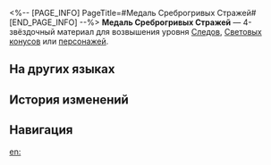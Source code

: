 <%-- [PAGE_INFO]
PageTitle=#Медаль Среброгривых Стражей#
[END_PAGE_INFO] --%>
{{Предмет Инфобокс
|id          = 112003
|Изображение = Предмет Медаль Среброгривых Стражей.png
|Тип         = Материал Следов
|Тип2        = Материал возвышения персонажа
|Инвентарь   = Материалы улучшения
|Редкость    = 4
|Эффект      = 
|Описание    = Медаль почёта, которую носят Среброгривые Стражи за доблестную и достойную службу. Продвинутый материал для усиления.
|Источник1   = [[Тень вечнозимья и тень испепеления на уровне Равновесия 4 или выше]]
|Источник2   = [[Среброгривые Стражи и бродяги на уровне Равновесия 4 или выше]]
|Источник3   = [[Универсальная машина для синтеза: Синтез материалов]]
|Источник4   = [[Противники в Расходящейся вселенной]]
|Источник5   = [[Противники в Виртуальной вселенной]]
|Источник6   = [[Универсальная машина для синтеза: Обмен материалов]]
}}
{{Описание|Доказательство чести, присуждаемое тем, кто сражается с существами из расщелин, подземелий и внезапными катастрофами.<br />Обычно его не прикрепляют к груди, а скорее кладут на гроб.<br /><br />''«Запомни, юный Гепард. Это не игрушка. Это судьба и кровь семьи Ландау».''}}
'''Медаль Среброгривых Стражей''' — 4-звёздочный материал для возвышения уровня [[Следы|Следов]], [[Световые конусы|Световых конусов]] или [[Персонажи|персонажей]].

==На других языках==
{{На других языках
|en   = Silvermane Medal
|zhs  = 铁卫勋章
|zht  = 鐵衛勳章
|ja   = シルバーメインの勲章
|ko   = 철위대 훈장
|es   = Medalla del guardia
|fr   = Médaille de la crinière d'argent
|ru   = Медаль Среброгривых Стражей
|th   = Silvermane Medal
|vi   = Huy Chương Thiết Vệ
|de   = Orden der Silbermähnen-Wache
|id   = Silvermane Guard Medal
|pt   = Medalha Crinalva
}}

==История изменений==
{{История изменений|3.5}}

==Навигация==
{{Материалы улучшения Навбокс}}

[[en:]]